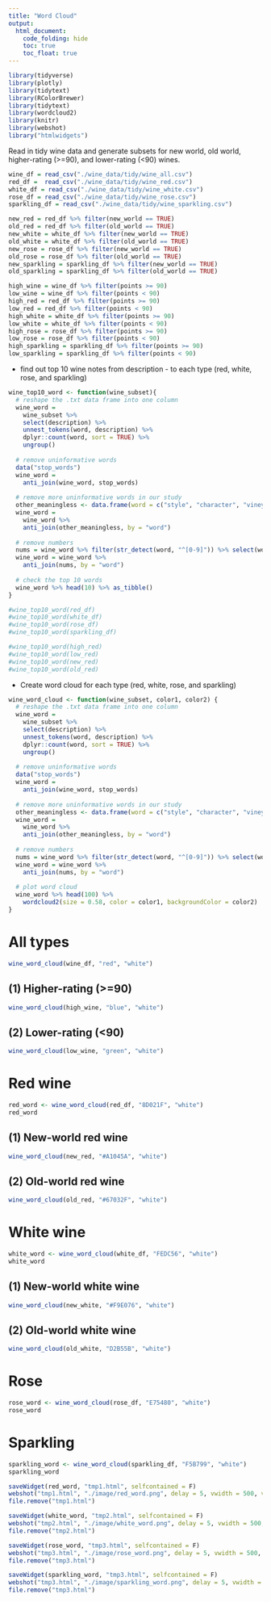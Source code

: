 ```yaml
---
title: "Word Cloud"
output: 
  html_document:
    code_folding: hide
    toc: true
    toc_float: true
---
```


```r
library(tidyverse)
library(plotly)
library(tidytext)
library(RColorBrewer)
library(tidytext)
library(wordcloud2)
library(knitr)
library(webshot)
library("htmlwidgets")
```

Read in tidy wine data and generate subsets for new world, old world, higher-rating (>=90), and lower-rating (<90) wines.

```r
wine_df = read_csv("./wine_data/tidy/wine_all.csv")
red_df =  read_csv("./wine_data/tidy/wine_red.csv")
white_df = read_csv("./wine_data/tidy/wine_white.csv")
rose_df = read_csv("./wine_data/tidy/wine_rose.csv")
sparkling_df = read_csv("./wine_data/tidy/wine_sparkling.csv")

new_red = red_df %>% filter(new_world == TRUE)
old_red = red_df %>% filter(old_world == TRUE)
new_white = white_df %>% filter(new_world == TRUE)
old_white = white_df %>% filter(old_world == TRUE)
new_rose = rose_df %>% filter(new_world == TRUE)
old_rose = rose_df %>% filter(old_world == TRUE)
new_sparkling = sparkling_df %>% filter(new_world == TRUE)
old_sparkling = sparkling_df %>% filter(old_world == TRUE)

high_wine = wine_df %>% filter(points >= 90)
low_wine = wine_df %>% filter(points < 90)
high_red = red_df %>% filter(points >= 90)
low_red = red_df %>% filter(points < 90)
high_white = white_df %>% filter(points >= 90)
low_white = white_df %>% filter(points < 90)
high_rose = rose_df %>% filter(points >= 90)
low_rose = rose_df %>% filter(points < 90)
high_sparkling = sparkling_df %>% filter(points >= 90)
low_sparkling = sparkling_df %>% filter(points < 90)
```

* find out top 10 wine notes from description - to each type (red, white, rose, and sparkling)

```r
wine_top10_word <- function(wine_subset){
  # reshape the .txt data frame into one column
  wine_word = 
    wine_subset %>% 
    select(description) %>% 
    unnest_tokens(word, description) %>% 
    dplyr::count(word, sort = TRUE) %>% 
    ungroup()
  
  # remove uninformative words
  data("stop_words")
  wine_word = 
    anti_join(wine_word, stop_words)
  
  # remove more uninformative words in our study
  other_meaningless <- data.frame(word = c("style", "character", "vineyard", "wine","drink","flavors","notes","note", "finish", "structure", "blend", "touch", "feels", "offers", "nose", "age",  "palate", "cabernet", "pinot","noir", "chardonnay", "sauvignon", "aromas", "black", "red", "white", "rose", "rosé", "sparkling"))
  wine_word = 
    wine_word %>% 
    anti_join(other_meaningless, by = "word")
  
  # remove numbers
  nums = wine_word %>% filter(str_detect(word, "^[0-9]")) %>% select(word) %>% unique()
  wine_word = wine_word %>% 
    anti_join(nums, by = "word")
  
  # check the top 10 words
  wine_word %>% head(10) %>% as_tibble()
}

#wine_top10_word(red_df)
#wine_top10_word(white_df)
#wine_top10_word(rose_df)
#wine_top10_word(sparkling_df)

#wine_top10_word(high_red)
#wine_top10_word(low_red)
#wine_top10_word(new_red)
#wine_top10_word(old_red)
```

* Create word cloud for each type (red, white, rose, and sparkling)

```r
wine_word_cloud <- function(wine_subset, color1, color2) {
  # reshape the .txt data frame into one column
  wine_word = 
    wine_subset %>% 
    select(description) %>% 
    unnest_tokens(word, description) %>% 
    dplyr::count(word, sort = TRUE) %>% 
    ungroup()
  
  # remove uninformative words
  data("stop_words")
  wine_word = 
    anti_join(wine_word, stop_words)
  
  # remove more uninformative words in our study
  other_meaningless <- data.frame(word = c("style", "character", "vineyard", "wine","drink","flavors","notes","note", "finish", "structure", "blend", "touch", "feels", "offers", "nose", "age",  "palate", "cabernet", "pinot","noir", "chardonnay", "sauvignon", "aromas", "black", "red", "white", "rose", "rosé", "sparkling"))
  wine_word = 
    wine_word %>% 
    anti_join(other_meaningless, by = "word")
  
  # remove numbers
  nums = wine_word %>% filter(str_detect(word, "^[0-9]")) %>% select(word) %>% unique()
  wine_word = wine_word %>% 
    anti_join(nums, by = "word")
  
  # plot word cloud
  wine_word %>% head(100) %>% 
    wordcloud2(size = 0.58, color = color1, backgroundColor = color2)
}
```

# All types
```r
wine_word_cloud(wine_df, "red", "white")
```

## (1) Higher-rating (>=90)
```r
wine_word_cloud(high_wine, "blue", "white")
```

## (2) Lower-rating (<90)
```r
wine_word_cloud(low_wine, "green", "white")
```

# Red wine
```r
red_word <- wine_word_cloud(red_df, "8D021F", "white")
red_word
```

## (1) New-world red wine
```r
wine_word_cloud(new_red, "#A1045A", "white")
```

## (2) Old-world red wine
```r
wine_word_cloud(old_red, "#67032F", "white")
```

# White wine
```r
white_word <- wine_word_cloud(white_df, "FEDC56", "white")
white_word
```

## (1) New-world white wine
```r
wine_word_cloud(new_white, "#F9E076", "white")
```

## (2) Old-world white wine
```r
wine_word_cloud(old_white, "D2B55B", "white")
```

# Rose
```r
rose_word <- wine_word_cloud(rose_df, "E75480", "white")
rose_word
```

# Sparkling
```r
sparkling_word <- wine_word_cloud(sparkling_df, "F5B799", "white")
sparkling_word
```


```r
saveWidget(red_word, "tmp1.html", selfcontained = F)
webshot("tmp1.html", "./image/red_word.png", delay = 5, vwidth = 500, vheight = 500)
file.remove("tmp1.html")

saveWidget(white_word, "tmp2.html", selfcontained = F)
webshot("tmp2.html", "./image/white_word.png", delay = 5, vwidth = 500, vheight = 500)
file.remove("tmp2.html")

saveWidget(rose_word, "tmp3.html", selfcontained = F)
webshot("tmp3.html", "./image/rose_word.png", delay = 5, vwidth = 500, vheight = 500)
file.remove("tmp3.html")

saveWidget(sparkling_word, "tmp3.html", selfcontained = F)
webshot("tmp3.html", "./image/sparkling_word.png", delay = 5, vwidth = 500, vheight = 500)
file.remove("tmp3.html")
```


